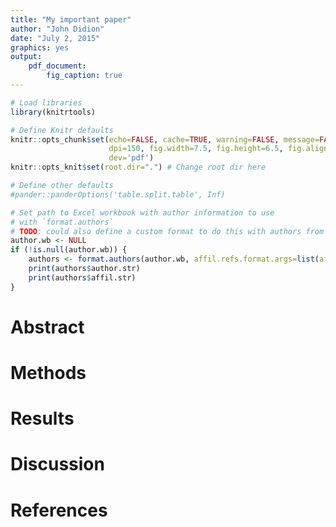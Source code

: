 ```yaml
---
title: "My important paper"
author: "John Didion"
date: "July 2, 2015"
graphics: yes
output: 
    pdf_document:
        fig_caption: true
---
```

```r
# Load libraries
library(knitrtools)

# Define Knitr defaults
knitr::opts_chunk$set(echo=FALSE, cache=TRUE, warning=FALSE, message=FALSE,
                      dpi=150, fig.width=7.5, fig.height=6.5, fig.align='center', 
                      dev='pdf')
knitr::opts_knit$set(root.dir=".") # Change root dir here

# Define other defaults
#pander::panderOptions('table.split.table', Inf)
```

```r
# Set path to Excel workbook with author information to use
# with `format.authors`
# TODO: could also define a custom format to do this with authors from the preamble
author.wb <- NULL
if (!is.null(author.wb)) {
    authors <- format.authors(author.wb, affil.refs.format.args=list(affil.wrap=markup.ss))
    print(authors$author.str)
    print(authors$affil.str)
}
```

# Abstract



# Methods



# Results



# Discussion



# References

